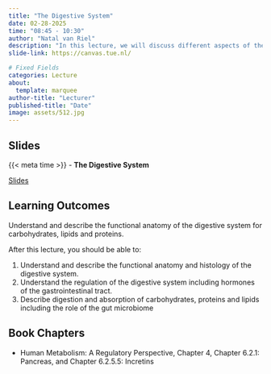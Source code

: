 ```yaml
---
title: "The Digestive System"
date: 02-28-2025
time: "08:45 - 10:30"
author: "Natal van Riel"
description: "In this lecture, we will discuss different aspects of the digestive system, from anatomy to regulation of digestion and absorption of nutrients."
slide-link: https://canvas.tue.nl/

# Fixed Fields
categories: Lecture
about:
  template: marquee
author-title: "Lecturer"
published-title: "Date"
image: assets/512.jpg
---
```


## Slides
::: slide-deck
{{< meta time >}} - **The Digestive System**

::: slides
[Slides]({{< meta slide-link >}})
:::
:::

## Learning Outcomes

::: {.callout-important title="Principal Learning Outcome 3"}
Understand and describe the functional anatomy of the digestive system for carbohydrates, lipids and proteins.
:::

After this lecture, you should be able to:

1. Understand and describe the functional anatomy and histology of the digestive system.
2. Understand the regulation of the digestive system including hormones of the gastrointestinal tract.
3. Describe digestion and absorption of carbohydrates, proteins and lipids including the role of the gut microbiome


## Book Chapters

- Human Metabolism: A Regulatory Perspective, Chapter 4, Chapter 6.2.1: Pancreas, and Chapter 6.2.5.5: Incretins
